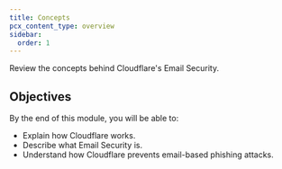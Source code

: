 ```yaml
---
title: Concepts
pcx_content_type: overview
sidebar:
  order: 1
---
```


Review the concepts behind Cloudflare's Email Security.

## Objectives

By the end of this module, you will be able to:

* Explain how Cloudflare works.
* Describe what Email Security is.
* Understand how Cloudflare prevents email-based phishing attacks.